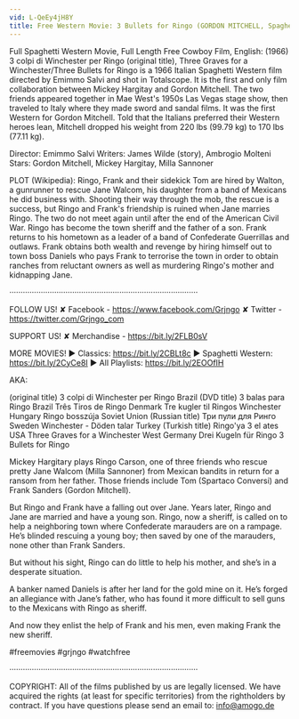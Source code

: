 ```yaml
---
vid: L-QeEy4jH8Y
title: Free Western Movie: 3 Bullets for Ringo (GORDON MITCHELL, Spaghetti Western, Full YouTube Movie)
---
```


Full Spaghetti Western Movie, Full Length Free Cowboy Film, English:  (1966) 3 colpi di Winchester per Ringo (original title), Three Graves for a Winchester/Three Bullets for Ringo is a 1966 Italian Spaghetti Western film directed by Emimmo Salvi and shot in Totalscope. It is the first and only film collaboration between Mickey Hargitay and Gordon Mitchell. The two friends appeared together in Mae West's 1950s Las Vegas stage show, then traveled to Italy where they made sword and sandal films. It was the first Western for Gordon Mitchell. Told that the Italians preferred their Western heroes lean, Mitchell dropped his weight from 220 lbs (99.79 kg) to 170 lbs (77.11 kg).

Director: Emimmo Salvi
Writers: James Wilde (story), Ambrogio Molteni
Stars: Gordon Mitchell, Mickey Hargitay, Milla Sannoner

PLOT (Wikipedia): Ringo, Frank and their sidekick Tom are hired by Walton, a gunrunner to rescue Jane Walcom, his daughter from a band of Mexicans he did business with. Shooting their way through the mob, the rescue is a success, but Ringo and Frank's friendship is ruined when Jane marries Ringo. The two do not meet again until after the end of the American Civil War. Ringo has become the town sheriff and the father of a son. Frank returns to his hometown as a leader of a band of Confederate Guerrillas and outlaws. Frank obtains both wealth and revenge by hiring himself out to town boss Daniels who pays Frank to terrorise the town in order to obtain ranches from reluctant owners as well as murdering Ringo's mother and kidnapping Jane.

····················································································

FOLLOW US!
✘ Facebook - https://www.facebook.com/Grjngo
✘ Twitter - https://twitter.com/Grjngo_com

SUPPORT US!
✘ Merchandise - https://bit.ly/2FLB0sV

MORE MOVIES! 
► Classics: https://bit.ly/2CBLt8c 
► Spaghetti Western: https://bit.ly/2CyCe8I 
► All Playlists: https://bit.ly/2EOOfIH 

AKA:

(original title) 3 colpi di Winchester per Ringo
Brazil (DVD title) 3 balas para Ringo
Brazil Três Tiros de Ringo
Denmark Tre kugler til Ringos Winchester
Hungary Ringo bosszúja
Soviet Union (Russian title) Три пули для Ринго
Sweden Winchester - Döden talar
Turkey (Turkish title) Ringo'ya 3 el ates
USA Three Graves for a Winchester
West Germany Drei Kugeln für Ringo
3 Bullets for Ringo

Mickey Hargitary plays Ringo Carson, one of three friends who rescue pretty Jane Walcom (Milla Sannoner) from Mexican bandits in return for a ransom from her father. Those friends include Tom (Spartaco Conversi) and Frank Sanders (Gordon Mitchell).

But Ringo and Frank have a falling out over Jane. Years later, Ringo and Jane are married and have a young son. Ringo, now a sheriff, is called on to help a neighboring town where Confederate marauders are on a rampage. He’s blinded rescuing a young boy; then saved by one of the marauders, none other than Frank Sanders.

But without his sight, Ringo can do little to help his mother, and she’s in a desperate situation.

A banker named Daniels is after her land for the gold mine on it. He’s forged an allegiance with Jane’s father, who has found it more difficult to sell guns to the Mexicans with Ringo as sheriff.

And now they enlist the help of Frank and his men, even making Frank the new sheriff.

#freemovies #grjngo #watchfree

····················································································

COPYRIGHT: All of the films published by us are legally licensed. We have acquired the rights (at least for specific territories) from the rightholders by contract. If you have questions please send an email to: info@amogo.de